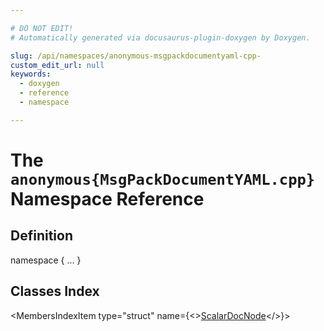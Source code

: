 ```yaml
---

# DO NOT EDIT!
# Automatically generated via docusaurus-plugin-doxygen by Doxygen.

slug: /api/namespaces/anonymous-msgpackdocumentyaml-cpp-
custom_edit_url: null
keywords:
  - doxygen
  - reference
  - namespace

---
```





# The `anonymous{MsgPackDocumentYAML.cpp}` Namespace Reference

<DoxygenPage pluginConfig={pluginConfig}>



## Definition

<CodeBlock>namespace &#123; ... &#125;</CodeBlock>

## Classes Index

<MembersIndex>

<MembersIndexItem
  type="struct"
  name={<><a href="/docs/api/structs/anonymous-namespace-msgpackdocumentyaml-cpp-/scalardocnode">ScalarDocNode</a></>}>
</MembersIndexItem>

</MembersIndex>


</DoxygenPage>
